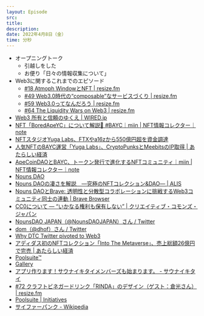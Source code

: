 ```yaml
---
layout: Episode
src: 
title: 
description: 
date: 2022年4月8日（金）
time: 分秒
---
```


- オープニングトーク
    - 引越しをした
    - お便り「日々の情報収集について」
- Web3に関するこれまでのエピソード
    - [#18 Atmoph WindowとNFT | resize.fm](https://resize.fm/ep/18-atmoph-window-and-nft)
    - [#49 Web3.0時代の“composable”なサービスづくり | resize.fm](https://resize.fm/ep/49-composable-services-in-web3)
    - [#59 Web3.0ってなんだろう | resize.fm](https://resize.fm/ep/59-what-is-web3)
    - [#64 The Liquidity Wars on Web3 | resize.fm](https://resize.fm/ep/64-the-liquidity-wars-on-web3)
- [Web3 所有と信頼のゆくえ | WIRED.jp](https://wired.jp/magazine/vol_44/)
- [NFT「BoredApeYC」について解説🐒 #BAYC｜miin | NFT情報コレクター｜note](https://note.com/miin_nft/n/nfeff1a80fb80)
- [NFTスタジオYuga Labs、FTXやa16zから550億円超を資金調達](https://coinpost.jp/?p=332789)
- [人気NFTのBAYC運営「Yuga Labs」、CryptoPunksとMeebitsのIP取得 | あたらしい経済](https://www.neweconomy.jp/posts/202431)
- [ApeCoinDAOとBAYC、トークン発行で進化するNFTコミュニティ｜miin | NFT情報コレクター｜note](https://note.com/miin_nft/n/n167e3d1b10c5)
- [Nouns DAO](https://nouns.wtf/)
- [Nouns DAOの凄さを解説　―究極のNFTコレクション&DAO― | ALIS](https://alis.to/kanerin/articles/K5x8wzmNVEkZ)
- [Nouns DAOとBrave: 透明性と分散型コラボレーションに挑戦するWeb3コミュニティ同士の連動 | Brave Browser](https://brave.com/ja/nouns-dao/)
- [CC0について ― “いかなる権利も保有しない” | クリエイティブ・コモンズ・ジャパン](https://creativecommons.jp/sciencecommons/aboutcc0/#:~:text=CC0%20%E3%81%A8%E3%81%AF%E3%80%81%E7%A7%91%E5%AD%A6%E8%80%85,%E3%81%A7%E3%81%8D%E3%82%8B%E3%82%88%E3%81%86%E3%81%AB%E3%81%AA%E3%82%8A%E3%81%BE%E3%81%99%E3%80%82)
- [NounsDAO JAPAN（@NounsDAOJAPAN）さん / Twitter](https://twitter.com/NounsDAOJAPAN)
- [dom（@dhof）さん / Twitter](https://twitter.com/dhof)
- [Why DTC Twitter pivoted to Web3](https://www.modernretail.co/startups/why-dtc-twitter-pivoted-to-web3/)
- [アディダス初のNFTコレクション「Into The Metaverse」、売上総額26億円で完売 | あたらしい経済](https://www.neweconomy.jp/posts/175739)
- [Poolsuite™](https://poolsuite.net/)
- [Gallery](https://gallery.so/members)
- [アプリ作ります！サウナイキタイメンバーズも始まります。 - サウナイキタイ](https://sauna-ikitai.com/app-yarimasu)
- [#72 クラフトビネガードリンク「RINDA」のデザイン（ゲスト：倉光さん） | resize.fm](https://resize.fm/ep/72-vinegar-drink-rinda)
- [Poolsuite | Initiatives](https://app.station.express/terminal/poolsuite/initiative-board)
- [サイファーパンク - Wikipedia](https://ja.wikipedia.org/wiki/%E3%82%B5%E3%82%A4%E3%83%95%E3%82%A1%E3%83%BC%E3%83%91%E3%83%B3%E3%82%AF)
